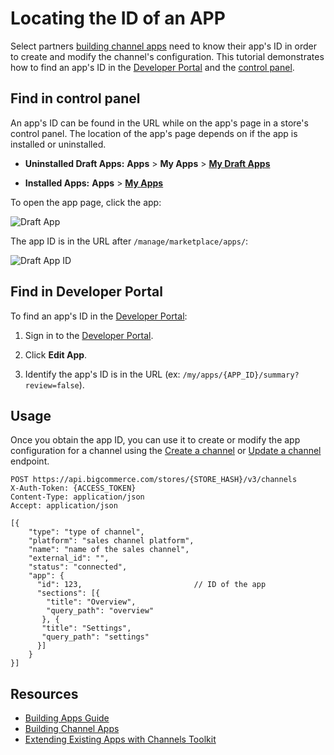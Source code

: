 # Locating the ID of an APP



Select partners [building channel apps](/docs/integrations/channels/guide) need to know their app's ID in order to create and modify the channel's configuration. This tutorial demonstrates how to find an app's ID in the [Developer Portal](#find-in-developer-portal) and the [control panel](#find-in-control-panel).



## Find in control panel
An app's ID can be found in the URL while on the app's page in a store's control panel. The location of the app's page depends on if the app is installed or uninstalled.

* **Uninstalled Draft Apps:** **Apps** > **My Apps** > [**My Draft Apps**](https://login.bigcommerce.com/deep-links/manage/marketplace/apps/my-apps/drafts)

* **Installed Apps:** **Apps** > [**My Apps**](https://login.bigcommerce.com/deep-links/manage/marketplace/apps/my-apps)


To open the app page, click the app:

![Draft App](https://storage.googleapis.com/bigcommerce-production-dev-center/images/apps/apps-id-01.png "Draft App")

The app ID is in the URL after `/manage/marketplace/apps/`:

![Draft App ID](https://storage.googleapis.com/bigcommerce-production-dev-center/images/apps/apps-id-02.png "Draft App ID")

## Find in Developer Portal


To find an app's ID in the [Developer Portal](https://devtools.bigcommerce.com/my/apps):
1. Sign in to the [Developer Portal](https://devtools.bigcommerce.com/my/apps).

2. Click **Edit App**.

3. Identify the app's ID is in the URL (ex: `/my/apps/{APP_ID}/summary?review=false`).


## Usage

Once you obtain the app ID, you can use it to create or modify the app configuration for a channel using the [Create a channel](/docs/rest-management/channels#create-a-channel) or [Update a channel](/docs/rest-management/channels#update-a-channel) endpoint.

```http filename="Example request: Create a channel with app configuration" showLineNumbers copy
POST https://api.bigcommerce.com/stores/{STORE_HASH}/v3/channels
X-Auth-Token: {ACCESS_TOKEN}
Content-Type: application/json
Accept: application/json

[{
    "type": "type of channel",
    "platform": "sales channel platform",
    "name": "name of the sales channel",
    "external_id": "",
    "status": "connected",
    "app": {
      "id": 123,                         // ID of the app
      "sections": [{
        "title": "Overview",
        "query_path": "overview"
       }, {
       "title": "Settings",
       "query_path": "settings"
      }]
    }
}]
```

## Resources
* [Building Apps Guide](/docs/integrations/apps)
* [Building Channel Apps](/api-docs/channels/guide/building-channel-apps)
* [Extending Existing Apps with Channels Toolkit](/docs/integrations/channels/guide/extending-existing-apps)
